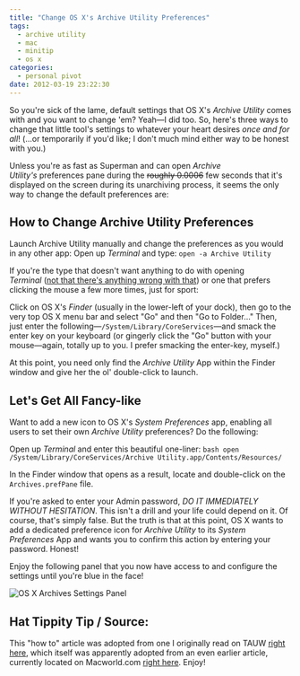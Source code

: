 ```yaml
---
title: "Change OS X's Archive Utility Preferences"
tags:
  - archive utility
  - mac
  - minitip
  - os x
categories:
  - personal pivot
date: 2012-03-19 23:22:30
---
```


So you're sick of the lame, default settings that OS X's _Archive Utility_ comes with and you want to change 'em? Yeah—I did too. So, here's three ways to change that little tool's settings to whatever your heart desires _once and for all_! (...or temporarily if you'd like; I don't much mind either way to be honest with you.)

Unless you're as fast as Superman and can open _Archive Utility's_ preferences pane during the ~~roughly 0.0006~~ few seconds that it's displayed on the screen during its unarchiving process, it seems the only way to change the default preferences are:

## How to Change Archive Utility Preferences
Launch Archive Utility manually and change the preferences as you would in any other app:
Open up _Terminal_ and type: `open -a Archive Utility`

If you're the type that doesn't want anything to do with opening _Terminal_ ([not that there's anything wrong with that](http://www.youtube.com/watch?v=GZPcGapl2dM "Origin of the phrase, &quot;Not that there")) or one that prefers clicking the mouse a few more times, just for sport:

Click on OS X's _Finder_ (usually in the lower-left of your dock), then go to the very top OS X menu bar and select "Go" and then "Go to Folder..." Then, just enter the following—`/System/Library/CoreServices`—and smack the enter key on your keyboard (or gingerly click the "Go" button with your mouse—again, totally up to you. I prefer smacking the enter-key, myself.)

At this point, you need only find the _Archive Utility_ App within the Finder window and give her the ol' double-click to launch.

## Let's Get All Fancy-like
Want to add a new icon to OS X's _System Preferences_ app, enabling all users to set their own _Archive Utility_ preferences? Do the following:

Open up _Terminal_ and enter this beautiful one-liner:
    ```bash
    open /System/Library/CoreServices/Archive Utility.app/Contents/Resources/
    ```

In the Finder window that opens as a result, locate and double-click on the `Archives.prefPane` file.

If you're asked to enter your Admin password, _DO IT IMMEDIATELY WITHOUT HESITATION_. This isn't a drill and your life could depend on it. Of course, that's simply false. But the truth is that at this point, OS X wants to add a dedicated preference icon for _Archive Utility_ to its _System Preferences_ App and wants you to confirm this action by entering your password. Honest!

Enjoy the following panel that you now have access to and configure the settings until you're blue in the face!

![OS X Archives Settings Panel](//cardoni.net/media/os_x_archive_utility_preferences_panel.png "OS X Archives Settings Panel")

## Hat Tippity Tip / Source:
This "how to" article was adopted from one I originally read on TAUW [right here](http://www.tuaw.com/2010/10/21/mac-101-use-archive-utility-preferences-for-control-over-archiv/ "Mac 101: Use Archive Utility preferences for control over archives (by  TJ Luoma)"), which itself was apparently adopted from an even earlier article, currently located on Macworld.com [right here](http://hints.macworld.com/article.php?story=20071028161249238 "http://hints.macworld.com/article.php?story=20071028161249238 (by JoolsG4)"). Enjoy!